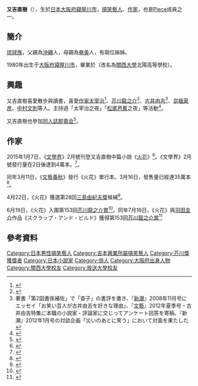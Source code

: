 {{Infobox writer
| name          = 又吉直樹
| image         = 
| image_size    = 
| caption       = 
| pseudonym     = 
| birth_name    = 
| birth_date    = {{生年月日と年齢|1980|6|2}}
| birth_place   = [[日本|日本]][[大阪府|大阪府]][[寢屋川市|寢屋川市]]
| death_date    = 
| death_place   = 
| occupation    = [[作家|作家]]、搞笑[[藝人|藝人]]
| nationality   = {{JPN}}
| period        = 
| genre         = [[小説|小説]]
| subject       = 
| movement      = 
| notable_works = 《[[火花_(小說)|火花]]》
| awards        = [[芥川龍之介賞|芥川龍之介賞]]（2015年）
| spouse        = 
| partner       = 
| children      = 
| relatives     = 
| influences    = 
| influenced    = 
| signature     = 
| website       = 
| misc          = 
}}
{{japanese
|japanese=又吉 直樹
|kana=またよし なおき
|romaji=Matayoshi Naoki}}
'''又吉直樹'''（{{bd|1980年|6月2日|||catIdx=Matayoshi Naoki}}），生於[[日本|日本]][[大阪府|大阪府]][[寢屋川市|寢屋川市]]，[[搞笑藝人|搞笑藝人]]、[[作家|作家]]，也是[[Piece_(搞笑組合)|Piece]]成員之一。

==簡介==
[[琉球族|琉球族]]，父親為[[沖繩|沖繩]]人，母親為[[奄美諸島|奄美]]人，有兩位姊姊。

1980年出生于[[大阪府|大阪府]][[寢屋川市|寢屋川市]]，畢業於{{link-ja|北陽高等學校|関西大学北陽中学校・高等学校}}（改名為[[關西大學|關西大學]]北陽高等學校）。
==興趣==
又吉直樹喜愛散步與讀書，喜愛[[作家|作家]][[太宰治|太宰治]]<ref>{{cite news|url = http://www.vogue.co.jp/lifestyle/news/2011-03/01/vogue_book|title = スチャダラパーBOSEとピース又吉直樹、本を語る!|publisher = VOGUE|date = 2010年3月1日|accessdate = 2015年5月3日|archive-date = 2015年7月17日|archive-url = https://web.archive.org/web/20150717072710/http://www.vogue.co.jp/lifestyle/news/2011-03/01/vogue_book|dead-url = no}}</ref>、[[芥川龍之介|芥川龍之介]]<ref name="charger_01">{{cite news|url = http://promotion.yahoo.co.jp/charger/doga/myzo/vol19/vol19.php|title = 又吉直樹（ピース）「正月読書のすすめ_01」|publisher = Webマガジン 月刊チャージャー|date = 2011年1月|deadurl = yes|archiveurl = https://web.archive.org/web/20110114003440/http://promotion.yahoo.co.jp/charger/doga/myzo/vol19/vol19.php|archivedate = 2011-01-14|accessdate = 2015-07-16}}</ref>、[[古井由吉|古井由吉]]<ref>著書「第2図書係補佐」で「杳子」の書評を書き、『[[新潮|新潮]]』2008年11月号にエッセイ「お笑い芸人が古井由吉を好きな理由」、『[[文藝|文藝]]』2012年夏季号・古井由吉特集に本職の小説家・評論家に交じってアンケート回答を寄稿、『新潮』2012年1月号の対談企画「災いのあとに笑う」において対面を果たした</ref>、[[京極夏彦|京極夏彦]]、[[中村文則|中村文則]]等人。主持過「太宰治之夜」「[[松尾芭蕉|松尾芭蕉]]之夜」等活動<ref name="charger_03">{{cite news|url = http://promotion.yahoo.co.jp/charger/doga/myzo/vol19/vol19_03.php|title = 又吉直樹（ピース）「正月読書のすすめ」_03|publisher = Webマガジン 月刊チャージャー|date = 2011年1月}}{{dead link|date=2017年12月 |bot=InternetArchiveBot |fix-attempted=yes }}</ref>。

又吉直樹也參加[[同人誌即賣会|同人誌即賣会]]<ref>{{cite news|url = http://www.cyzowoman.com/2011/08/post_4081.html|title = 文化人も絶賛！　"モテている"芸人・ピース又吉が本当にモテたい層は？|publisher = サイゾーウーマン|date = 2011年8月|accessdate = 2015-05-03|archive-date = 2015-05-18|archive-url = https://web.archive.org/web/20150518092646/http://www.cyzowoman.com/2011/08/post_4081.html|dead-url = no}}</ref>。

==作家==
2015年1月7日，《[[文學界|文學界]]》2月號刊登又吉直樹中篇小說《[[火花_(小說)|火花]]》<ref>{{Cite web |url=http://www.bunshun.co.jp/mag/bungakukai/bungakukai1502.htm |title=文藝春秋｜雑誌｜文學界_1502 |accessdate=2015-05-03 |archive-date=2015-05-03 |archive-url=https://web.archive.org/web/20150503073047/http://www.bunshun.co.jp/mag/bungakukai/bungakukai1502.htm |dead-url=no }}</ref>。《文學界》2月號發行量在2日後達到4萬本。<ref>{{cite news
 |url = http://www.oricon.co.jp/news/2047004/full/
 |title = ピース又吉効果で『文学界』再増刷決定 史上最高4万部到達
 |newspaper = [[oricon_style|ORICON STYLE]]
 |date = 2015年1月9日
 |accessdate = 2015年2月13日
 |archive-date = 2015年1月10日
 |archive-url = https://web.archive.org/web/20150110121753/http://www.oricon.co.jp/news/2047004/full/
 |dead-url = no
 }}</ref>。

同年3月11日，《[[文藝春秋|文藝春秋]]》發行《火花》單行本。3月16日，發售量已經達35萬本<ref>{{cite news
 |url         = http://mainichi.jp/select/news/20150317k0000e040247000c.html
 |title       = 「ピース」又吉さん:純文学「火花」異例のヒット３５万部
 |newspaper   = [[毎日新聞|毎日新聞]]
 |date        = 2015年3月17日
 |accessdate  = 2015年3月18日
 |deadurl     = yes
 |archiveurl  = https://web.archive.org/web/20150402103617/http://mainichi.jp/select/news/20150317k0000e040247000c.html
 |archivedate = 2015年4月2日
}}</ref>。

4月22日，《火花》獲選第28回[[三島由紀夫獎|三島由紀夫獎]]候補<ref>{{Cite web |url= http://www.asahi.com/articles/ASH4Q4VH8H4QUCVL00P.html |title= ピース又吉さんの「火花」、三島由紀夫賞の候補に |publisher= 朝日新聞デジタル |date= 2015-04-22 |accessdate= 2015-04-22 |archive-date= 2015-07-20 |archive-url= https://web.archive.org/web/20150720053735/http://www.asahi.com/articles/ASH4Q4VH8H4QUCVL00P.html |dead-url= no }}</ref>。

6月19日，《火花》入圍第153回[[芥川龍之介賞|芥川龍之介賞]]<ref>{{Cite web |url= http://www.sankei.com/life/news/150619/lif1506190006-n1.html |title= 芥川賞候補に人気芸人の又吉さん 芥川賞・直木賞候補決まる |publisher= 産経ニュース |date= 2015-06-19 |accessdate= 2015-06-19 |archive-date= 2015-06-19 |archive-url= https://web.archive.org/web/20150619055852/http://www.sankei.com/life/news/150619/lif1506190006-n1.html |dead-url= no }}</ref>。同年7月16日，《火花》與[[羽田圭介|羽田圭介]]作品《スクラップ・アンド・ビルド》獲得第153回[[芥川龍之介賞|芥川龍之介賞]]<ref>{{Cite web |url=http://www.bunshun.co.jp/award/akutagawa/ |title=第153回芥川龍之介賞候補作品決定！ |access-date=2015-07-16 |archive-url=https://web.archive.org/web/20130117174726/http://www.bunshun.co.jp/award/akutagawa/ |archive-date=2013-01-17 |dead-url=yes }}</ref>

== 參考資料 ==
{{Portal|日本|文学}}
{{Reflist}}

{{DEFAULTSORT:Matayoshi Naoki}}
[[Category:日本男性搞笑藝人|Category:日本男性搞笑藝人]]
[[Category:吉本興業所屬搞笑藝人|Category:吉本興業所屬搞笑藝人]]
[[Category:芥川獎獲獎者|Category:芥川獎獲獎者]]
[[Category:日本小說家|Category:日本小說家]]
[[Category:俳人|Category:俳人]]
[[Category:大阪府出身人物|Category:大阪府出身人物]]
[[Category:關西大學校友|Category:關西大學校友]]
[[Category:放送大學校友|Category:放送大學校友]]